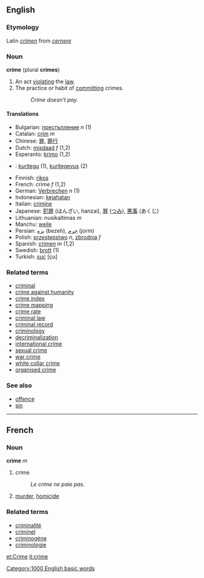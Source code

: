 ==English==
{{wikipedia}}
===Etymology===
Latin ''[[crimen]]'' from ''[[cernere]]''
===Noun===
'''crime''' (plural '''crimes''')

# An act [[violate|violating]] the [[law]].
# The practice or habit of [[commit|committing]] crimes.
#: ''Crime doesn't pay.''

====Translations====
*Bulgarian: [[престъпление]] ''n'' (1)
*Catalan: [[crim]] ''m''
*Chinese: [[罪]], [[罪行]]
*Dutch: [[misdaad]] ''f'' (1,2)
*Esperanto: [[krimo]] (1,2)
*{{et}}: [[kuritegu]] (1), [[kuritegevus]] (2)
*Finnish: [[rikos]]
*French: crime ''f'' (1,2)
*German: [[Verbrechen]] ''n'' (1)
*Indonesian: [[jahat|kejahatan]]
*Italian: [[crimine]]
*Japanese: [[犯罪]] (はんざい, hanzai), [[罪]] ([[つみ]]), [[悪事]] (あくじ)
*Lithuanian: nusikaltimas ''m''
*Manchu: [[weile]]
*Persian: [[بزه]] (bezeh), [[جرم]] (jorm)
*Polish: [[przestępstwo]] ''n'', [[zbrodnia]] ''f''
*Spanish: [[crimen]] ''m'' (1,2)
*Swedish: [[brott]] (1)
*Turkish: [[suç]] [çu]

===Related terms===
*[[criminal]]
*[[crime against humanity]]
*[[crime index]]
*[[crime mapping]]
*[[crime rate]]
*[[criminal law]]
*[[criminal record]]
*[[criminology]]
*[[decriminalization]]
*[[international crime]]
*[[sexual crime]]
*[[war crime]]
*[[white collar crime]]
*[[organised crime]]

===See also===
*[[offence]]
*[[sin]]

----

==French==
===Noun===
'''crime''' ''m''

# crime
#: ''Le crime ne paie pas.''
# [[murder]], [[homicide]]

===Related terms===
*[[criminalité]]
*[[criminel]]
*[[criminogène]]
*[[criminologie]]

[[et:Crime]]
[[it:crime]]
[[Category:1000 English basic words]]